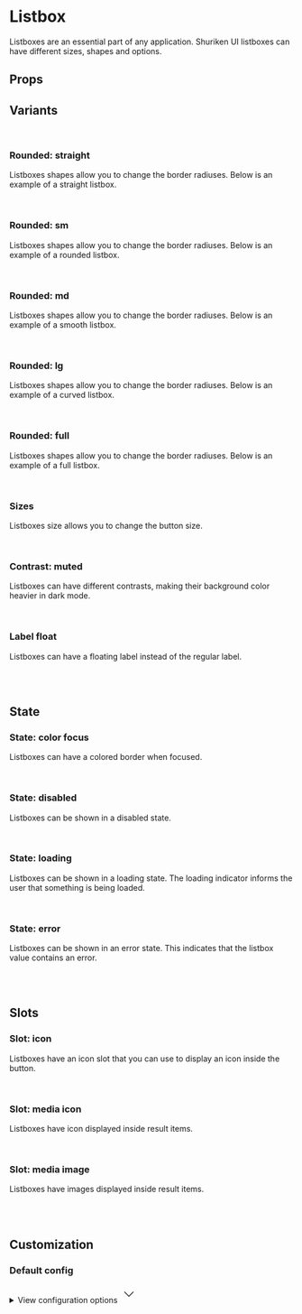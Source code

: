 
<Meta of={ListboxStories} />

# Listbox

Listboxes are an essential part of any application. Shuriken UI listboxes can have different sizes, shapes and options.

<Primary />

## Props

<Controls />

## Variants

<br />

### Rounded: straight

Listboxes shapes allow you to change the border radiuses. Below is an example of a straight listbox.

<div className="flex gap-2 bg-slate-100 dark:bg-slate-900 p-6 rounded-sm">
  <Story of={ListboxStories.ShapeStraight} />
</div>

<br />

### Rounded: sm

Listboxes shapes allow you to change the border radiuses. Below is an example of a rounded listbox.

<div className="flex gap-2 bg-slate-100 dark:bg-slate-900 p-6 rounded-sm">
  <Story of={ListboxStories.ShapeRounded} />
</div>

<br />

### Rounded: md

Listboxes shapes allow you to change the border radiuses. Below is an example of a smooth listbox.

<div className="flex gap-2 bg-slate-100 dark:bg-slate-900 p-6 rounded-sm">
  <Story of={ListboxStories.ShapeSmooth} />
</div>

<br />

### Rounded: lg

Listboxes shapes allow you to change the border radiuses. Below is an example of a curved listbox.

<div className="flex gap-2 bg-slate-100 dark:bg-slate-900 p-6 rounded-sm">
  <Story of={ListboxStories.ShapeCurved} />
</div>

<br />

### Rounded: full

Listboxes shapes allow you to change the border radiuses. Below is an example of a full listbox.

<div className="flex gap-2 bg-slate-100 dark:bg-slate-900 p-6 rounded-sm">
  <Story of={ListboxStories.ShapeFull} />
</div>

<br />

### Sizes

Listboxes size allows you to change the button size.

<div className="flex gap-2 bg-slate-100 dark:bg-slate-900 p-6 rounded-sm">
  <Story of={ListboxStories.SizeSm} />
  <Story of={ListboxStories.SizeMd} />
  <Story of={ListboxStories.SizeLg} />
</div>

<br />

### Contrast: muted

Listboxes can have different contrasts, making their background color heavier in dark mode.

<div className="flex items-end gap-2 border border-muted-200 dark:border-muted-800 bg-white dark:bg-slate-900 p-6 rounded-sm">
  <Story of={ListboxStories.ContrastMutedSm} />
  <Story of={ListboxStories.ContrastMutedMd} />
  <Story of={ListboxStories.ContrastMutedLg} />
</div>

<br />

### Label float

Listboxes can have a floating label instead of the regular label.

<div className="flex items-end gap-2 bg-slate-100 dark:bg-slate-900 p-6 rounded-sm">
  <Story of={ListboxStories.LabelFloatSm} />
  <Story of={ListboxStories.LabelFloatMd} />
  <Story of={ListboxStories.LabelFloatLg} />
</div>

<br />
<br />

## State

### State: color focus

Listboxes can have a colored border when focused.

<div className="flex items-end gap-2 bg-slate-100 dark:bg-slate-900 p-6 rounded-sm">
  <Story of={ListboxStories.ColorFocusSm} />
  <Story of={ListboxStories.ColorFocusMd} />
  <Story of={ListboxStories.ColorFocusLg} />
</div>

<br />

### State: disabled

Listboxes can be shown in a disabled state.

<div className="flex items-end gap-2 bg-slate-100 dark:bg-slate-900 p-6 rounded-sm">
  <Story of={ListboxStories.DisabledSm} />
  <Story of={ListboxStories.DisabledMd} />
  <Story of={ListboxStories.DisabledLg} />
</div>

<br />

### State: loading

Listboxes can be shown in a loading state. The loading indicator informs the user that something is being loaded.

<div className="flex items-end gap-2 bg-slate-100 dark:bg-slate-900 p-6 rounded-sm">
  <Story of={ListboxStories.LoadingSm} />
  <Story of={ListboxStories.LoadingMd} />
  <Story of={ListboxStories.LoadingLg} />
</div>

<br />

### State: error

Listboxes can be shown in an error state. This indicates that the listbox value contains an error.

<div className="flex items-end gap-2 bg-slate-100 dark:bg-slate-900 p-6 rounded-sm">
  <Story of={ListboxStories.ErrorSm} />
  <Story of={ListboxStories.ErrorMd} />
  <Story of={ListboxStories.ErrorLg} />
</div>

<br />
<br />

## Slots

### Slot: icon

Listboxes have an icon slot that you can use to display an icon inside the button.

<div className="flex items-end gap-2 bg-slate-100 dark:bg-slate-900 p-6 rounded-sm">
  <Story of={ListboxStories.SlotIconSm} />
  <Story of={ListboxStories.SlotIconMd} />
  <Story of={ListboxStories.SlotIconLg} />
</div>

<br />

### Slot: media icon

Listboxes have icon displayed inside result items.

<div className="flex items-end gap-2 bg-slate-100 dark:bg-slate-900 p-6 rounded-sm">
  <Story of={ListboxStories.MediaIconSm} />
  <Story of={ListboxStories.MediaIconMd} />
  <Story of={ListboxStories.MediaIconLg} />
</div>

<br />

### Slot: media image

Listboxes have images displayed inside result items.

<div className="flex items-end gap-2 bg-slate-100 dark:bg-slate-900 p-6 rounded-sm">
  <Story of={ListboxStories.MediaImgSm} />
  <Story of={ListboxStories.MediaImgMd} />
  <Story of={ListboxStories.MediaImgLg} />
</div>

<br />
<br />

## Customization

### Default config

<div className="relative">
  <details className="relative bg-slate-50 border border-slate-200 rounded-lg p-4 [&>summary>svg]:open:-rotate-180">
    <summary className="list-none cursor-pointer">
      <span className="font-sans text-slate-500">View configuration options</span>
      <svg
        className="w-5 h-5 text-slate-500 absolute top-5 end-4 transition-transform duration-300"
        xmlns="http://www.w3.org/2000/svg"
        width="32"
        height="32"
        viewBox="0 0 24 24"
      >
        <path
          fill="none"
          stroke="currentColor"
          strokeLinecap="round"
          strokeLinejoin="round"
          strokeWidth="2"
          d="m6 9l6 6l6-6"
        />
      </svg>
    </summary>

    <div className="!mt-4">
      <pre >
        {JSON.stringify(defaultConfig, null, 2)}
      </pre>
    </div>

  </details>
</div>
